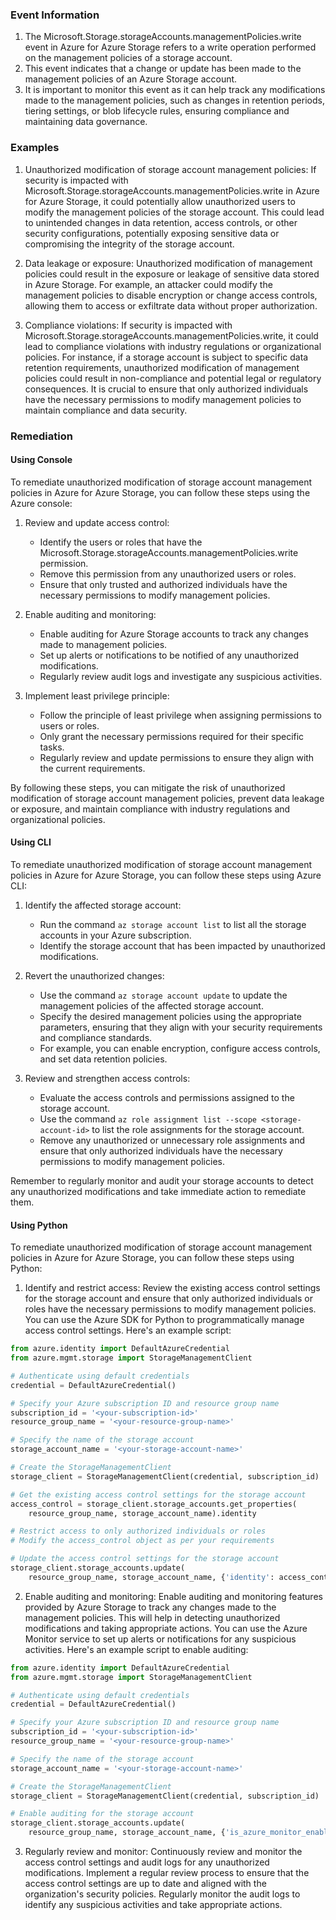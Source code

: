 
### Event Information

1. The Microsoft.Storage.storageAccounts.managementPolicies.write event in Azure for Azure Storage refers to a write operation performed on the management policies of a storage account.
2. This event indicates that a change or update has been made to the management policies of an Azure Storage account.
3. It is important to monitor this event as it can help track any modifications made to the management policies, such as changes in retention periods, tiering settings, or blob lifecycle rules, ensuring compliance and maintaining data governance.


### Examples

1. Unauthorized modification of storage account management policies: If security is impacted with Microsoft.Storage.storageAccounts.managementPolicies.write in Azure for Azure Storage, it could potentially allow unauthorized users to modify the management policies of the storage account. This could lead to unintended changes in data retention, access controls, or other security configurations, potentially exposing sensitive data or compromising the integrity of the storage account.

2. Data leakage or exposure: Unauthorized modification of management policies could result in the exposure or leakage of sensitive data stored in Azure Storage. For example, an attacker could modify the management policies to disable encryption or change access controls, allowing them to access or exfiltrate data without proper authorization.

3. Compliance violations: If security is impacted with Microsoft.Storage.storageAccounts.managementPolicies.write, it could lead to compliance violations with industry regulations or organizational policies. For instance, if a storage account is subject to specific data retention requirements, unauthorized modification of management policies could result in non-compliance and potential legal or regulatory consequences. It is crucial to ensure that only authorized individuals have the necessary permissions to modify management policies to maintain compliance and data security.

### Remediation

#### Using Console

To remediate unauthorized modification of storage account management policies in Azure for Azure Storage, you can follow these steps using the Azure console:

1. Review and update access control: 
   - Identify the users or roles that have the Microsoft.Storage.storageAccounts.managementPolicies.write permission.
   - Remove this permission from any unauthorized users or roles.
   - Ensure that only trusted and authorized individuals have the necessary permissions to modify management policies.

2. Enable auditing and monitoring:
   - Enable auditing for Azure Storage accounts to track any changes made to management policies.
   - Set up alerts or notifications to be notified of any unauthorized modifications.
   - Regularly review audit logs and investigate any suspicious activities.

3. Implement least privilege principle:
   - Follow the principle of least privilege when assigning permissions to users or roles.
   - Only grant the necessary permissions required for their specific tasks.
   - Regularly review and update permissions to ensure they align with the current requirements.

By following these steps, you can mitigate the risk of unauthorized modification of storage account management policies, prevent data leakage or exposure, and maintain compliance with industry regulations and organizational policies.

#### Using CLI

To remediate unauthorized modification of storage account management policies in Azure for Azure Storage, you can follow these steps using Azure CLI:

1. Identify the affected storage account: 
   - Run the command `az storage account list` to list all the storage accounts in your Azure subscription.
   - Identify the storage account that has been impacted by unauthorized modifications.

2. Revert the unauthorized changes:
   - Use the command `az storage account update` to update the management policies of the affected storage account.
   - Specify the desired management policies using the appropriate parameters, ensuring that they align with your security requirements and compliance standards.
   - For example, you can enable encryption, configure access controls, and set data retention policies.

3. Review and strengthen access controls:
   - Evaluate the access controls and permissions assigned to the storage account.
   - Use the command `az role assignment list --scope <storage-account-id>` to list the role assignments for the storage account.
   - Remove any unauthorized or unnecessary role assignments and ensure that only authorized individuals have the necessary permissions to modify management policies.

Remember to regularly monitor and audit your storage accounts to detect any unauthorized modifications and take immediate action to remediate them.

#### Using Python

To remediate unauthorized modification of storage account management policies in Azure for Azure Storage, you can follow these steps using Python:

1. Identify and restrict access: Review the existing access control settings for the storage account and ensure that only authorized individuals or roles have the necessary permissions to modify management policies. You can use the Azure SDK for Python to programmatically manage access control settings. Here's an example script:

```python
from azure.identity import DefaultAzureCredential
from azure.mgmt.storage import StorageManagementClient

# Authenticate using default credentials
credential = DefaultAzureCredential()

# Specify your Azure subscription ID and resource group name
subscription_id = '<your-subscription-id>'
resource_group_name = '<your-resource-group-name>'

# Specify the name of the storage account
storage_account_name = '<your-storage-account-name>'

# Create the StorageManagementClient
storage_client = StorageManagementClient(credential, subscription_id)

# Get the existing access control settings for the storage account
access_control = storage_client.storage_accounts.get_properties(
    resource_group_name, storage_account_name).identity

# Restrict access to only authorized individuals or roles
# Modify the access_control object as per your requirements

# Update the access control settings for the storage account
storage_client.storage_accounts.update(
    resource_group_name, storage_account_name, {'identity': access_control})
```

2. Enable auditing and monitoring: Enable auditing and monitoring features provided by Azure Storage to track any changes made to the management policies. This will help in detecting unauthorized modifications and taking appropriate actions. You can use the Azure Monitor service to set up alerts or notifications for any suspicious activities. Here's an example script to enable auditing:

```python
from azure.identity import DefaultAzureCredential
from azure.mgmt.storage import StorageManagementClient

# Authenticate using default credentials
credential = DefaultAzureCredential()

# Specify your Azure subscription ID and resource group name
subscription_id = '<your-subscription-id>'
resource_group_name = '<your-resource-group-name>'

# Specify the name of the storage account
storage_account_name = '<your-storage-account-name>'

# Create the StorageManagementClient
storage_client = StorageManagementClient(credential, subscription_id)

# Enable auditing for the storage account
storage_client.storage_accounts.update(
    resource_group_name, storage_account_name, {'is_azure_monitor_enabled': True})
```

3. Regularly review and monitor: Continuously review and monitor the access control settings and audit logs for any unauthorized modifications. Implement a regular review process to ensure that the access control settings are up to date and aligned with the organization's security policies. Regularly monitor the audit logs to identify any suspicious activities and take appropriate actions.

